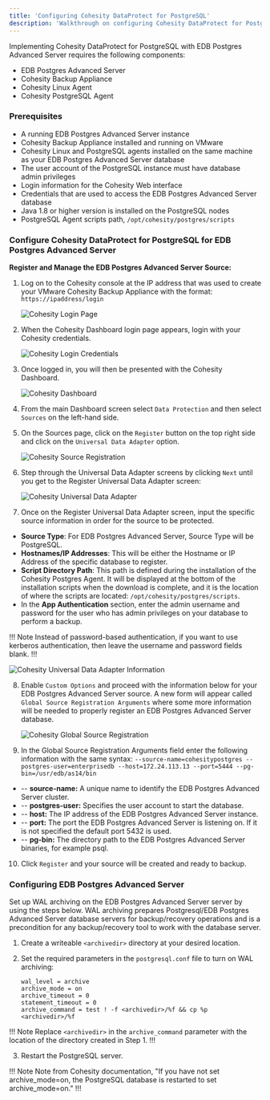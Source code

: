 ```yaml
---
title: 'Configuring Cohesity DataProtect for PostgreSQL'
description: 'Walkthrough on configuring Cohesity DataProtect for PostgreSQL'
---
```


Implementing Cohesity DataProtect for PostgreSQL with EDB Postgres Advanced Server requires the following components:

- EDB Postgres Advanced Server 
- Cohesity Backup Appliance
- Cohesity Linux Agent 
- Cohesity PostgreSQL Agent 

### Prerequisites

- A running EDB Postgres Advanced Server instance
- Cohesity Backup Appliance installed and running on VMware
- Cohesity Linux and PostgreSQL agents installed on the same machine as your EDB Postgres Advanced Server database
- The user account of the PostgreSQL instance must have database admin privileges
- Login information for the Cohesity Web interface
- Credentials that are used to access the EDB Postgres Advanced Server database
- Java 1.8 or higher version is installed on the PostgreSQL nodes
- PostgreSQL Agent scripts path, `/opt/cohesity/postgres/scripts`

### Configure Cohesity DataProtect for PostgreSQL for EDB Postgres Advanced Server

**Register and Manage the EDB Postgres Advanced Server Source:**

1. Log on to the Cohesity console at the IP address that was used to create your VMware Cohesity Backup Appliance with the format: `https://ipaddress/login`

   ![Cohesity Login Page](Images/CohesityLoginPage.png)

2. When the Cohesity Dashboard login page appears, login with your Cohesity credentials.

   ![Cohesity Login Credentials](Images/CohesityLoginCredentials.png)

3. Once logged in, you will then be presented with the Cohesity Dashboard.

   ![Cohesity Dashboard](Images/CohesityDashboard.png)

4. From the main Dashboard screen select `Data Protection` and then select `Sources` on the left-hand side.


5. On the Sources page, click on the `Register` button on the top right side and click on the `Universal Data Adapter` option.

   ![Cohesity Source Registration](Images/CohesityRegisterSource.png)


6. Step through the Universal Data Adapter screens by clicking `Next` until you get to the Register Universal Data Adapter screen:

   ![Cohesity Universal Data Adapter](Images/CohesityUniversalDataAdapter.png)


7. Once on the Register Universal Data Adapter screen, input the specific source information in order for the source to be protected.

- **Source Type**: For EDB Postgres Advanced Server, Source Type will be PostgreSQL.
- **Hostnames/IP Addresses**: This will be either the Hostname or IP Address of the specific database to register.
- **Script Directory Path**: This path is defined during the installation of the Cohesity Postgres Agent.  It will be displayed at the bottom of the installation scripts when the download is complete, and it is the location of where the scripts are located: `/opt/cohesity/postgres/scripts`.
- In the **App Authentication** section, enter the admin username and password for the user who has admin privileges on your database to perform a backup.


!!! Note Instead of password-based authentication, if you want to use kerberos authentication, then leave the username and password fields blank.
!!!

   ![Cohesity Universal Data Adapter Information](Images/CohesityUniversalDataAdapterInformation.png)

8. Enable `Custom Options` and proceed with the information below for your EDB Postgres Advanced Server source.  A new form will appear called `Global Source Registration Arguments` where some more information will be needed to properly register an EDB Postgres Advanced Server database.

   ![Cohesity Global Source Registration](Images/CohesityGlobalSourceRegistration.png)

9. In the Global Source Registration Arguments field enter the following information with the same syntax:
`--source-name=cohesitypostgres --postgres-user=enterprisedb --host=172.24.113.13 --port=5444 --pg-bin=/usr/edb/as14/bin`

- -- **source-name:** A unique name to identify the EDB Postgres Advanced Server cluster.
- -- **postgres-user:** Specifies the user account to start the database.
- -- **host:** The IP address of the EDB Postgres Advanced Server instance.
- -- **port:** The port the EDB Postgres Advanced Server is listening on.  If it is not specified the default port 5432 is used.
- -- **pg-bin:** The directory path to the EDB Postgres Advanced Server binaries, for example psql.

10. Click `Register` and your source will be created and ready to backup.

### Configuring EDB Postgres Advanced Server

Set up WAL archiving on the EDB Postgres Advanced Server server by using the steps below. WAL archiving prepares Postgresql/EDB Postgres Advanced Server database servers for backup/recovery operations and is a precondition for any backup/recovery tool to work with the database server.

1.	Create a writeable `<archivedir>` directory at your desired location.

2.	Set the required parameters in the `postgresql.conf` file to turn on WAL archiving:
    ```
    wal_level = archive
    archive_mode = on
    archive_timeout = 0
    statement_timeout = 0
    archive_command = test ! -f <archivedir>/%f && cp %p <archivedir>/%f
    ```

!!! Note Replace `<archivedir>` in the `archive_command` parameter with the location of the directory created in Step 1.
!!!

3.	Restart the PostgreSQL server.

!!! Note Note from Cohesity documentation, "If you have not set archive_mode=on, the PostgreSQL database is restarted to set archive_mode=on."
!!!